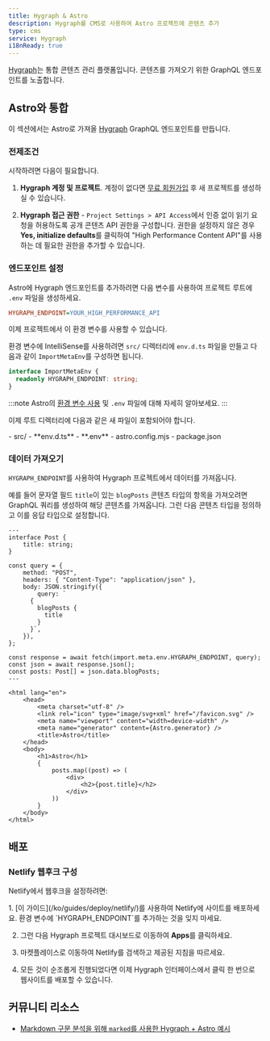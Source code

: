 ```yaml
---
title: Hygraph & Astro
description: Hygraph를 CMS로 사용하여 Astro 프로젝트에 콘텐츠 추가
type: cms
service: Hygraph
i18nReady: true
---
```



[Hygraph](https://hygraph.com/)는 통합 콘텐츠 관리 플랫폼입니다. 콘텐츠를 가져오기 위한 GraphQL 엔드포인트를 노출합니다.

## Astro와 통합

이 섹션에서는 Astro로 가져올 [Hygraph](https://hygraph.com/) GraphQL 엔드포인트를 만듭니다.

### 전제조건

시작하려면 다음이 필요합니다.

1. **Hygraph 계정 및 프로젝트**. 계정이 없다면 [무료 회원가입](https://app.hygraph.com/signup) 후 새 프로젝트를 생성하실 수 있습니다.

2. **Hygraph 접근 권한** - `Project Settings > API Access`에서 인증 없이 읽기 요청을 허용하도록 공개 콘텐츠 API 권한을 구성합니다. 권한을 설정하지 않은 경우 **Yes, initialize defaults**를 클릭하여 "High Performance Content API"를 사용하는 데 필요한 권한을 추가할 수 있습니다.

### 엔드포인트 설정

Astro에 Hygraph 엔드포인트를 추가하려면 다음 변수를 사용하여 프로젝트 루트에 `.env` 파일을 생성하세요.

```ini title=".env"
HYGRAPH_ENDPOINT=YOUR_HIGH_PERFORMANCE_API
```

이제 프로젝트에서 이 환경 변수를 사용할 수 있습니다.

환경 변수에 IntelliSense를 사용하려면 `src/` 디렉터리에 `env.d.ts` 파일을 만들고 다음과 같이 `ImportMetaEnv`를 구성하면 됩니다.

```ts title="src/env.d.ts"
interface ImportMetaEnv {
  readonly HYGRAPH_ENDPOINT: string;
}
```

:::note
Astro의 [환경 변수 사용](/ko/guides/environment-variables/) 및 `.env` 파일에 대해 자세히 알아보세요.
:::

이제 루트 디렉터리에 다음과 같은 새 파일이 포함되어야 합니다.

<FileTree title="Project Structure">
- src/
  - **env.d.ts**
- **.env**
- astro.config.mjs
- package.json
</FileTree>

### 데이터 가져오기

`HYGRAPH_ENDPOINT`를 사용하여 Hygraph 프로젝트에서 데이터를 가져옵니다.

예를 들어 문자열 필드 `title`이 있는 `blogPosts` 콘텐츠 타입의 항목을 가져오려면 GraphQL 쿼리를 생성하여 해당 콘텐츠를 가져옵니다. 그런 다음 콘텐츠 타입을 정의하고 이를 응답 타입으로 설정합니다.

```astro title="src/pages/index.astro"
---
interface Post {
	title: string;
}

const query = {
	method: "POST",
	headers: { "Content-Type": "application/json" },
	body: JSON.stringify({
		query: `
      {
        blogPosts {
          title
        }
      }`,
	}),
};

const response = await fetch(import.meta.env.HYGRAPH_ENDPOINT, query);
const json = await response.json();
const posts: Post[] = json.data.blogPosts;
---

<html lang="en">
	<head>
		<meta charset="utf-8" />
		<link rel="icon" type="image/svg+xml" href="/favicon.svg" />
		<meta name="viewport" content="width=device-width" />
		<meta name="generator" content={Astro.generator} />
		<title>Astro</title>
	</head>
	<body>
		<h1>Astro</h1>
		{
			posts.map((post) => (
				<div>
					<h2>{post.title}</h2>
				</div>
			))
		}
	</body>
</html>
```

## 배포

### Netlify 웹후크 구성

Netlify에서 웹후크을 설정하려면:

<Steps>
1. [이 가이드](/ko/guides/deploy/netlify/)를 사용하여 Netlify에 사이트를 배포하세요. 환경 변수에 `HYGRAPH_ENDPOINT`를 추가하는 것을 잊지 마세요.

2. 그런 다음 Hygraph 프로젝트 대시보드로 이동하여 **Apps**를 클릭하세요.

3. 마켓플레이스로 이동하여 Netlify를 검색하고 제공된 지침을 따르세요.

4. 모든 것이 순조롭게 진행되었다면 이제 Hygraph 인터페이스에서 클릭 한 번으로 웹사이트를 배포할 수 있습니다.
</Steps>

## 커뮤니티 리소스

- [Markdown 구문 분석을 위해 `marked`를 사용한 Hygraph + Astro 예시](https://github.com/camunoz2/example-astrowithhygraph)
